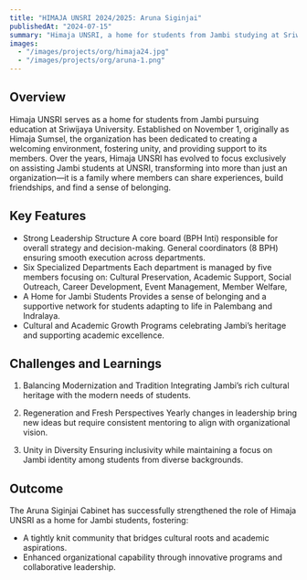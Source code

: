 ```yaml
---
title: "HIMAJA UNSRI 2024/2025: Aruna Siginjai"
publishedAt: "2024-07-15"
summary: "Himaja UNSRI, a home for students from Jambi studying at Sriwijaya University, is committed to fostering unity, support, and inspiration. Under the Aruna Siginjai Cabinet, the organization reflects a fiery youthful spirit and pride in Jambi's heritage."
images:
  - "/images/projects/org/himaja24.jpg"
  - "/images/projects/org/aruna-1.png"
---
```


## Overview

Himaja UNSRI serves as a home for students from Jambi pursuing education at Sriwijaya University. Established on November 1, originally as Himaja Sumsel, the organization has been dedicated to creating a welcoming environment, fostering unity, and providing support to its members. Over the years, Himaja UNSRI has evolved to focus exclusively on assisting Jambi students at UNSRI, transforming into more than just an organization—it is a family where members can share experiences, build friendships, and find a sense of belonging.

## Key Features
- Strong Leadership Structure
A core board (BPH Inti) responsible for overall strategy and decision-making.
General coordinators (8 BPH) ensuring smooth execution across departments.
- Six Specialized Departments
Each department is managed by five members focusing on:
  Cultural Preservation,
  Academic Support,
  Social Outreach,
  Career Development,
  Event Management,
  Member Welfare,
- A Home for Jambi Students
Provides a sense of belonging and a supportive network for students adapting to life in Palembang and Indralaya.
- Cultural and Academic Growth
Programs celebrating Jambi’s heritage and supporting academic excellence.


## Challenges and Learnings

1. Balancing Modernization and Tradition
Integrating Jambi’s rich cultural heritage with the modern needs of students.

2. Regeneration and Fresh Perspectives
Yearly changes in leadership bring new ideas but require consistent mentoring to align with organizational vision.

3. Unity in Diversity
Ensuring inclusivity while maintaining a focus on Jambi identity among students from diverse backgrounds.


## Outcome

The Aruna Siginjai Cabinet has successfully strengthened the role of Himaja UNSRI as a home for Jambi students, fostering:
- A tightly knit community that bridges cultural roots and academic aspirations.
- Enhanced organizational capability through innovative programs and collaborative leadership.